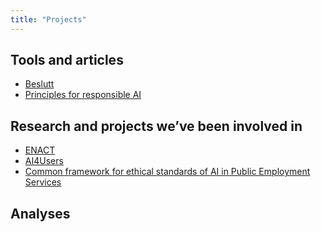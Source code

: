 ```yaml
---
title: "Projects"
---
```


## Tools and articles

- [Beslutt](https://beslutt.nav.no/)
- [Principles for responsible AI](https://aksel.nav.no/god-praksis/artikler/prinsipper-for-ansvarlig-ki-i-nav)


## Research and projects we've been involved in
- [ENACT](https://www.enactai.no/)
- [AI4Users](https://ai4users.uia.no/)
- [Common framework for ethical standards of AI in Public Employment Services](https://employment-social-affairs.ec.europa.eu/policies-and-activities/coordination-employment-and-social-policies/european-network-public-employment-services-pes-network_en)

## Analyses


